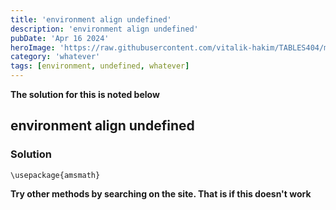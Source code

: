 ```yaml
---
title: 'environment align undefined'
description: 'environment align undefined'
pubDate: 'Apr 16 2024'
heroImage: 'https://raw.githubusercontent.com/vitalik-hakim/TABLES404/main/error_b/misc.png'
category: 'whatever'
tags: [environment, undefined, whatever]
---
```


**The solution for this is noted below**

## environment align undefined

### Solution

```whatever
\usepackage{amsmath}
```

**Try other methods by searching on the site. That is if this doesn't work**
